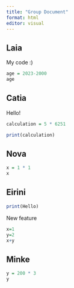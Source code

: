 ```yaml
---
title: "Group Document"
format: html
editor: visual
---
```


## Laia

My code :)

```r
age = 2023-2000
age
```

## Catia

Hello!

```r
calculation = 5 * 6251

print(calculation)
```

## Nova

```r
x = 1 * 1 
x
```

## Eirini

```r
print(Hello)
```

New feature

```r
x=1
y=2
x+y
```

## Minke

```r
y = 200 * 3
y
```
